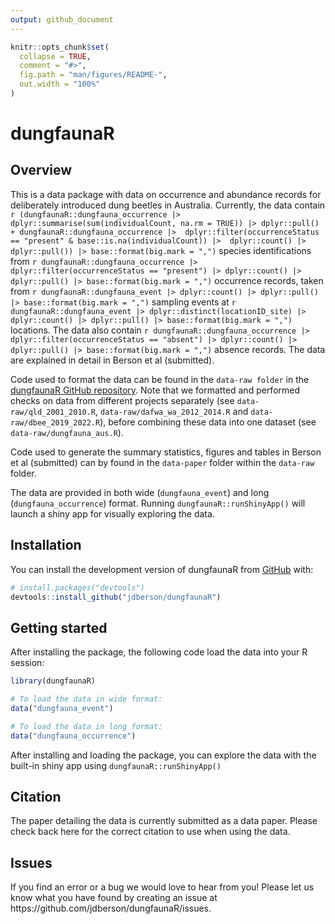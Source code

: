 ```yaml
---
output: github_document
---
```


<!-- README.md is generated from README.Rmd. Please edit that file -->

```r
knitr::opts_chunk$set(
  collapse = TRUE,
  comment = "#>",
  fig.path = "man/figures/README-",
  out.width = "100%"
)
```

# dungfaunaR


## Overview

This is a data package with data on occurrence and abundance records for deliberately introduced dung beetles in Australia. Currently, the data contain `r (dungfaunaR::dungfauna_occurrence |> dplyr::summarise(sum(individualCount, na.rm = TRUE)) |> dplyr::pull() + dungfaunaR::dungfauna_occurrence |>  dplyr::filter(occurrenceStatus == "present" & base::is.na(individualCount)) |>  dplyr::count() |> dplyr::pull()) |> base::format(big.mark = ",")` species identifications from `r dungfaunaR::dungfauna_occurrence |> dplyr::filter(occurrenceStatus == "present") |> dplyr::count() |> dplyr::pull() |> base::format(big.mark = ",")` occurrence records, taken from `r dungfaunaR::dungfauna_event |> dplyr::count() |> dplyr::pull() |> base::format(big.mark = ",")` sampling events at `r dungfaunaR::dungfauna_event |> dplyr::distinct(locationID_site) |> dplyr::count() |> dplyr::pull() |> base::format(big.mark = ",")` locations. The data also contain `r dungfaunaR::dungfauna_occurrence |> dplyr::filter(occurrenceStatus == "absent") |> dplyr::count() |> dplyr::pull() |> base::format(big.mark = ",")` absence records. The data are explained in detail in Berson et al (submitted).

Code used to format the data can be found in the `data-raw folder` in the [dungfaunaR GitHub repository](link here). Note that we formatted and performed checks on data from different projects separately (see `data-raw/qld_2001_2010.R`, `data-raw/dafwa_wa_2012_2014.R` and `data-raw/dbee_2019_2022.R`), before combining these data into one dataset (see `data-raw/dungfauna_aus.R`). 

Code used to generate the summary statistics, figures and tables in Berson et al (submitted) can by found in the `data-paper` folder within the `data-raw` folder.

The data are provided in both wide (`dungfauna_event`) and long (`dungfauna_occurrence`) format. Running `dungfaunaR::runShinyApp()` will launch a shiny app for visually exploring the data.


## Installation

You can install the development version of dungfaunaR from [GitHub](https://github.com/) with:

``` r
# install.packages("devtools")
devtools::install_github("jdberson/dungfaunaR")
```

## Getting started

After installing the package, the following code load the data into your R session:

``` r
library(dungfaunaR)

# To load the data in wide format:
data("dungfauna_event")

# To load the data in long format:
data("dungfauna_occurrence")

```

After installing and loading the package, you can explore the data with the built-in shiny app using `dungfaunaR::runShinyApp()`

## Citation

The paper detailing the data is currently submitted as a data paper. Please check back here for the correct citation to use when using the data.

## Issues

If you find an error or a bug we would love to hear from you! Please let us know what you have found by creating an issue at https://github.com/jdberson/dungfaunaR/issues.
